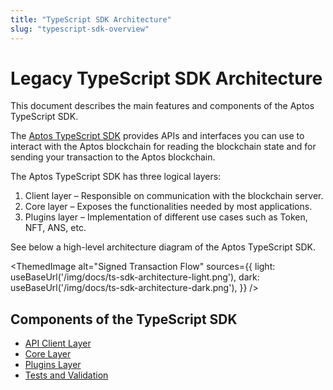 ```yaml
---
title: "TypeScript SDK Architecture"
slug: "typescript-sdk-overview"
---
```


# Legacy TypeScript SDK Architecture


This document describes the main features and components of the Aptos TypeScript SDK.

The [Aptos TypeScript SDK](https://github.com/aptos-labs/aptos-core/tree/main/ecosystem/typescript/sdk) provides APIs and interfaces you can use to interact with the Aptos blockchain for reading the blockchain state and for sending your transaction to the Aptos blockchain.

The Aptos TypeScript SDK has three logical layers:

1. Client layer – Responsible on communication with the blockchain server.
2. Core layer – Exposes the functionalities needed by most applications.
3. Plugins layer – Implementation of different use cases such as Token, NFT, ANS, etc.

See below a high-level architecture diagram of the Aptos TypeScript SDK.

<ThemedImage
alt="Signed Transaction Flow"
sources={{
    light: useBaseUrl('/img/docs/ts-sdk-architecture-light.png'),
    dark: useBaseUrl('/img/docs/ts-sdk-architecture-dark.png'),
  }}
/>

## Components of the TypeScript SDK

- [API Client Layer](./sdk-client-layer.mdx)
- [Core Layer](./sdk-core-layer.mdx)
- [Plugins Layer](./sdk-plugins-layer.mdx)
- [Tests and Validation](./sdk-tests.mdx)
